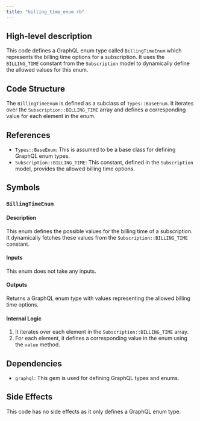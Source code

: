 ```yaml
---
title: "billing_time_enum.rb"
---
```


## High-level description
This code defines a GraphQL enum type called `BillingTimeEnum` which represents the billing time options for a subscription. It uses the `BILLING_TIME` constant from the `Subscription` model to dynamically define the allowed values for this enum.

## Code Structure
The `BillingTimeEnum` is defined as a subclass of `Types::BaseEnum`. It iterates over the `Subscription::BILLING_TIME` array and defines a corresponding value for each element in the enum.

## References
- `Types::BaseEnum`: This is assumed to be a base class for defining GraphQL enum types.
- `Subscription::BILLING_TIME`: This constant, defined in the `Subscription` model, provides the allowed billing time options.

## Symbols

### `BillingTimeEnum`
#### Description
This enum defines the possible values for the billing time of a subscription. It dynamically fetches these values from the `Subscription::BILLING_TIME` constant.

#### Inputs
This enum does not take any inputs.

#### Outputs
Returns a GraphQL enum type with values representing the allowed billing time options.

#### Internal Logic
1. It iterates over each element in the `Subscription::BILLING_TIME` array.
2. For each element, it defines a corresponding value in the enum using the `value` method.

## Dependencies
- `graphql`: This gem is used for defining GraphQL types and enums.

## Side Effects
This code has no side effects as it only defines a GraphQL enum type.
